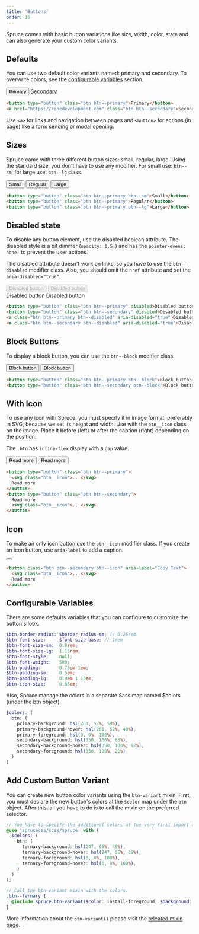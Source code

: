 ```yaml
---
title: 'Buttons'
order: 16
---
```


<p className="lead">Spruce comes with basic button variations like size, width, color, state and can also generate your custom color variants.</p>

## Defaults

You can use two default color variants named: primary and secondary. To overwrite colors, see the [configurable variables](#configurable-variables) section.

<Preview>
  <div class="button-grid">
    <button type="button" class="btn btn--primary">Primary</button>
    <a href="https://conedevelopment.com" class="btn btn--secondary">Secondary</a>
  </div>
</Preview>

```html
<button type="button" class="btn btn--primary">Primary</button>
<a href="https://conedevelopment.com" class="btn btn--secondary">Secondary</a>
```

<Notification type="correct">Use <code>&lt;a&gt;</code> for links and navigation between pages and <code>&lt;button&gt;</code> for actions (in page) like a form sending or modal opening.</Notification>

## Sizes

Spruce came with three different button sizes: small, regular, large. Using the standard size, you don't have to use any modifier. For small use: `btn--sm`, for large use: `btn--lg` class.

<Preview>
  <div class="button-grid">
    <button type="button" class="btn btn--primary btn--sm">Small</button>
    <button type="button" class="btn btn--primary">Regular</button>
    <button type="button" class="btn btn--primary btn--lg">Large</button>
  </div>
</Preview>

```html
<button type="button" class="btn btn--primary btn--sm">Small</button>
<button type="button" class="btn btn--primary">Regular</button>
<button type="button" class="btn btn--primary btn--lg">Large</button>
```

## Disabled state

To disable any button element, use the disabled boolean attribute. The disabled style is a bit dimmer (`opacity: 0.5;`) and has the `pointer-evens: none;` to prevent the user actions.

The disabled attribute doesn't work on links, so you have to use the `btn--disabled` modifier class. Also, you should omit the `href` attribute and set the `aria-disabled="true"`.

<Preview>
  <div class="button-grid">
    <button type="button" class="btn btn--primary" disabled>Disabled button</button>
    <button type="button" class="btn btn--secondary" disabled>Disabled button</button>
  </div>
  <div class="button-grid">
    <a class="btn btn--primary btn--disabled" aria-disabled="true">Disabled button</a>
    <a class="btn btn--secondary btn--disabled" aria-disabled="true">Disabled button</a>
  </div>
</Preview>

```html
<button type="button" class="btn btn--primary" disabled>Disabled button</button>
<button type="button" class="btn btn--secondary" disabled>Disabled button</button>
<a class="btn btn--primary btn--disabled" aria-disabled="true">Disabled button</a>
<a class="btn btn--secondary btn--disabled" aria-disabled="true">Disabled button</a>
```

## Block Buttons

To display a block button, you can use the `btn--block` modifier class.

<Preview>
  <div class="button-grid button-grid--stacked">
    <button type="button" class="btn btn--primary btn--block">Block button</button>
    <button type="button" class="btn btn--secondary btn--block">Block button</button>
  </div>
</Preview>

```html
<button type="button" class="btn btn--primary btn--block">Block button</button>
<button type="button" class="btn btn--secondary btn--block">Block button</button>
```

## With Icon

To use any icon with Spruce, you must specify it in image format, preferably in SVG, because we set its height and width. Use with the `btn__icon` class on the image. Place it before (left) or after the caption (right) depending on the position.

The `.btn` has `inline-flex` display with a `gap` value.

<Preview>
  <div class="button-grid button-grid--stacked">
    <button type="button" class="btn btn--primary">
      <Icon type="arrow-right" className="btn__icon" />
      Read more
    </button>
    <button type="button" class="btn btn--secondary">
      Read more
      <Icon type="arrow-right" className="btn__icon" />
    </button>
  </div>
</Preview>

```html
<button type="button" class="btn btn--primary">
  <svg class="btn__icon">...</svg>
  Read more
</button>
<button type="button" class="btn btn--secondary">
  Read more
  <svg class="btn__icon">...</svg>
</button>
```

## Icon

To make an only icon button use the `btn--icon` modifier class. If you create an icon button, use `aria-label` to add a caption.

<Preview>
  <div class="button-grid button-grid--stacked">
    <button class="btn btn--secondary btn--icon" aria-label="Copy Text">
      <Icon type="copy" className="btn__icon" />
    </button>
  </div>
</Preview>

```html
<button class="btn btn--secondary btn--icon" aria-label="Copy Text">
  <svg class="btn__icon">...</svg>
  Read more
</button>
```

## Configurable Variables

There are some defaults variables that you can configure to customize the button's look.

```scss
$btn-border-radius: $border-radius-sm; // 0.25rem
$btn-font-size:     $font-size-base; // 1rem
$btn-font-size-sm:  0.8rem;
$btn-font-size-lg:  1.15rem;
$btn-font-style:    null;
$btn-font-weight:   500;
$btn-padding:       0.75em 1em;
$btn-padding-sm:    0.5em;
$btn-padding-lg:    0.9em 1.15em;
$btn-icon-size:     0.85em;
```

Also, Spruce manage the colors in a separate Sass map named $colors (under the btn object).

```scss
$colors: (
  btn: (
    primary-background: hsl(261, 52%, 59%),
    primary-background-hover: hsl(261, 52%, 40%),
    primary-foreground: hsl(0, 0%, 100%),
    secondary-background: hsl(350, 100%, 88%),
    secondary-background-hover: hsl(350, 100%, 92%),
    secondary-foreground: hsl(350, 100%, 20%)
  )
)
```

## Add Custom Button Variant

You can create new button color variants using the `btn-variant` mixin. First, you must declare the new button's colors at the `$color` map under the `btn` object. After this, all you have to do is to call the mixin on the preferred selector.

```scss
// You have to specify the additional colors at the very first import of Spruce.
@use 'sprucecss/scss/spruce' with (
  $colors: (
    btn: (
      ternary-background: hsl(247, 65%, 49%),
      ternary-background-hover: hsl(247, 65%, 39%),
      ternary-foreground: hsl(0, 0%, 100%),
      ternary-foreground-hover: hsl(0, 0%, 100%),
    )
  )
);

// Call the btn-variant mixin with the colors.
.btn--ternary {
  @include spruce.btn-variant($color: install-foreground, $background: install-background);
}
```

More information about the `btn-variant()` please visit the [releated mixin page](/docs/sass/mixins#btn-variant).
